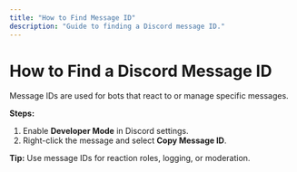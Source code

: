 ```yaml
---
title: "How to Find Message ID"
description: "Guide to finding a Discord message ID."
---
```


# How to Find a Discord Message ID

Message IDs are used for bots that react to or manage specific messages.

**Steps:**

1. Enable **Developer Mode** in Discord settings.
2. Right-click the message and select **Copy Message ID**.

**Tip:** Use message IDs for reaction roles, logging, or moderation.
